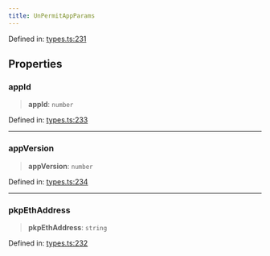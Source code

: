 ```yaml
---
title: UnPermitAppParams
---
```


Defined in: [types.ts:231](https://github.com/LIT-Protocol/Vincent/blob/24971b3553e0b3a0f81730455f8a1892791091ad/packages/libs/contracts-sdk/src/types.ts#L231)

## Properties

### appId

> **appId**: `number`

Defined in: [types.ts:233](https://github.com/LIT-Protocol/Vincent/blob/24971b3553e0b3a0f81730455f8a1892791091ad/packages/libs/contracts-sdk/src/types.ts#L233)

***

### appVersion

> **appVersion**: `number`

Defined in: [types.ts:234](https://github.com/LIT-Protocol/Vincent/blob/24971b3553e0b3a0f81730455f8a1892791091ad/packages/libs/contracts-sdk/src/types.ts#L234)

***

### pkpEthAddress

> **pkpEthAddress**: `string`

Defined in: [types.ts:232](https://github.com/LIT-Protocol/Vincent/blob/24971b3553e0b3a0f81730455f8a1892791091ad/packages/libs/contracts-sdk/src/types.ts#L232)
